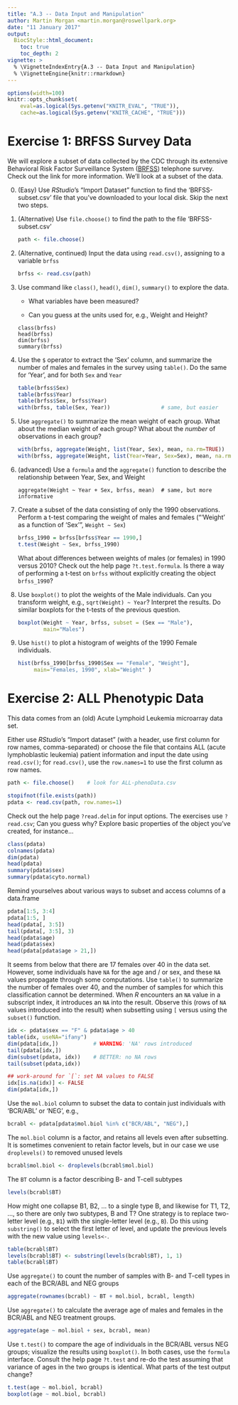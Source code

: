 ```yaml
---
title: "A.3 -- Data Input and Manipulation"
author: Martin Morgan <martin.morgan@roswellpark.org>
date: "11 January 2017"
output:
  BiocStyle::html_document:
    toc: true
    toc_depth: 2
vignette: >
  % \VignetteIndexEntry{A.3 -- Data Input and Manipulation}
  % \VignetteEngine{knitr::rmarkdown}
---
```


```r
options(width=100)
knitr::opts_chunk$set(
    eval=as.logical(Sys.getenv("KNITR_EVAL", "TRUE")),
    cache=as.logical(Sys.getenv("KNITR_CACHE", "TRUE")))
```

# Exercise 1: BRFSS Survey Data

We will explore a subset of data collected by the CDC through its
extensive Behavioral Risk Factor Surveillance System ([BRFSS][])
telephone survey. Check out the link for more information. We'll look
at a subset of the data.

0. (Easy) Use _RStudio_'s "Import Dataset" function to find the
   'BRFSS-subset.csv' file that you've downloaded to your local
   disk. Skip the next two steps.

1. (Alternative) Use `file.choose()` to find the path to the file
   'BRFSS-subset.csv'

    ```r
    path <- file.choose()
    ```

<!--
    ```r
    path <- system.file(package="RIntro.RPCI.Jan2017", "extdata", "BRFSS-subset.csv")
    ```
-->

2. (Alternative, continued) Input the data using `read.csv()`,
   assigning to a variable `brfss`

    ```r
    brfss <- read.csv(path)
    ```

3. Use command like `class()`, `head()`, `dim()`, `summary()` to
   explore the data.

    - What variables have been measured?

    - Can you guess at the units used for, e.g., Weight and Height?
    
    ```
    class(brfss)
    head(brfss)
    dim(brfss)
    summary(brfss)
    ```

4. Use the `$` operator to extract the 'Sex' column, and summarize the
   number of males and females in the survey using `table()`. Do the
   same for 'Year', and for both `Sex` and `Year`

    ```r
    table(brfss$Sex)
    table(brfss$Year)
    table(brfss$Sex, brfss$Year)
    with(brfss, table(Sex, Year))                # same, but easier
    ```

5. Use `aggregate()` to summarize the mean weight of each group. What
   about the median weight of each group? What about the _number_ of
   observations in each group?

    ```r
    with(brfss, aggregate(Weight, list(Year, Sex), mean, na.rm=TRUE))
    with(brfss, aggregate(Weight, list(Year=Year, Sex=Sex), mean, na.rm=TRUE))
    ```

6. (advanced) Use a `formula` and the `aggregate()` function to
   describe the relationship between Year, Sex, and Weight

    ```
    aggregate(Weight ~ Year + Sex, brfss, mean)  # same, but more informative
    ```

7. Create a subset of the data consisting of only the 1990
   observations. Perform a t-test comparing the weight of males and
   females ("'Weight' as a function of 'Sex'", `Weight ~ Sex`)

    ```r
    brfss_1990 = brfss[brfss$Year == 1990,]
    t.test(Weight ~ Sex, brfss_1990)
    ```
   What about differences between weights of males (or females) in
   1990 versus 2010? Check out the help page `?t.test.formula`. Is
   there a way of performing a t-test on `brfss` without explicitly
   creating the object `brfss_1990`?

8. Use `boxplot()` to plot the weights of the Male individuals.
   Can you transform weight, e.g., `sqrt(Weight) ~ Year`?
   Interpret the results. Do similar boxplots for the t-tests of the
   previous question.

    ```r
    boxplot(Weight ~ Year, brfss, subset = (Sex == "Male"),
            main="Males")
    ```

9. Use `hist()` to plot a histogram of weights of the 1990 Female individuals.

    ```r
    hist(brfss_1990[brfss_1990$Sex == "Female", "Weight"],
         main="Females, 1990", xlab="Weight" )
    ```

[BRFSS]: http://www.cdc.gov/brfss/about/index.htm

# Exercise 2: ALL Phenotypic Data

This data comes from an (old) Acute Lymphoid Leukemia microarray data
set.

Either use _RStudio_'s "Import dataset" (with a header, use first
column for row names, comma-separated) or choose the file that
contains ALL (acute lymphoblastic leukemia) patient information and
input the date using `read.csv()`; for `read.csv()`, use the
`row.names=1` to use the first column as row names.

```r
path <- file.choose()    # look for ALL-phenoData.csv
```

<!--
```r
path <- system.file(package="RIntro.RPCI.Jan2017", "extdata", "ALL-phenoData.csv")
```
-->

```r
stopifnot(file.exists(path))
pdata <- read.csv(path, row.names=1)
```

Check out the help page `?read.delim` for input options. The exercises
use `?read.csv`; Can you guess why? Explore basic properties of the
object you've created, for instance...

```r
class(pdata)
colnames(pdata)
dim(pdata)
head(pdata)
summary(pdata$sex)
summary(pdata$cyto.normal)
```

Remind yourselves about various ways to subset and access columns of a
data.frame

```r
pdata[1:5, 3:4]
pdata[1:5, ]
head(pdata[, 3:5])
tail(pdata[, 3:5], 3)
head(pdata$age)
head(pdata$sex)
head(pdata[pdata$age > 21,])
```

It seems from below that there are 17 females over 40 in the data
set. However, some individuals have `NA` for the age and / or sex, and
these `NA` values propagate through some computations. Use `table()`
to summarize the number of females over 40, and the number of samples
for which this classification cannot be determined. When _R_
encounters an `NA` value in a subscript index, it introduces an `NA`
into the result. Observe this (rows of `NA` values introduced into the
result) when subsetting using `[` versus using the `subset()`
function.

```r
idx <- pdata$sex == "F" & pdata$age > 40
table(idx, useNA="ifany")
dim(pdata[idx,])           # WARNING: 'NA' rows introduced
tail(pdata[idx,])
dim(subset(pdata, idx))    # BETTER: no NA rows
tail(subset(pdata,idx))

## work-around for `[`: set NA values to FALSE
idx[is.na(idx)] <- FALSE
dim(pdata[idx,])
```

Use the `mol.biol` column to subset the data to contain just
individuals with 'BCR/ABL' or 'NEG', e.g.,

```r
bcrabl <- pdata[pdata$mol.biol %in% c("BCR/ABL", "NEG"),]
```

The `mol.biol` column is a factor, and retains all levels even after
subsetting. It is sometimes convenient to retain factor levels, but in
our case we use `droplevels()` to removed unused levels

```r
bcrabl$mol.biol <- droplevels(bcrabl$mol.biol)
```

The `BT` column is a factor describing B- and T-cell subtypes

```r
levels(bcrabl$BT)
```

How might one collapse B1, B2, ... to a single type B, and likewise
for T1, T2, ..., so there are only two subtypes, B and T? One strategy
is to replace two-letter level (e.g., `B1`) with the single-letter
level (e.g., `B`). Do this using `substring()` to select the first
letter of level, and update the previous levels with the new value
using `levels<-`.

```r
table(bcrabl$BT)
levels(bcrabl$BT) <- substring(levels(bcrabl$BT), 1, 1)
table(bcrabl$BT)
```

Use `aggregate()` to count the number of samples with B- and T-cell
types in each of the BCR/ABL and NEG groups

```r
aggregate(rownames(bcrabl) ~ BT + mol.biol, bcrabl, length)
```

Use `aggregate()` to calculate the average age of males and females in
the BCR/ABL and NEG treatment groups.

```r
aggregate(age ~ mol.biol + sex, bcrabl, mean)
```

Use `t.test()` to compare the age of individuals in the BCR/ABL versus
NEG groups; visualize the results using `boxplot()`. In both cases,
use the `formula` interface. Consult the help page `?t.test` and re-do
the test assuming that variance of ages in the two groups is
identical. What parts of the test output change?

```r
t.test(age ~ mol.biol, bcrabl)
boxplot(age ~ mol.biol, bcrabl)
```
